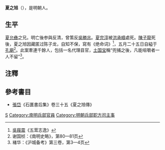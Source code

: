 '''夏之旭'''（{{bd|？||1647年||catIdx=夏}}），是明朝人。

==生平==
[[夏允彝|夏允彝]]之兄。明亡後参與反清，曾策反[[吳勝兆|吳勝兆]]。[[夏完淳|夏完淳]]被[[洪承疇|洪承疇]]處死。[[陳子龍|陳子龍]]死後，夏之旭因藏匿过陈子龙，自知不保，寫有《绝命词》<ref>[[吳屐震|吳屐震]]《五茸志逸》</ref>，五月二十五日自縊于[[孔廟|孔廟]]<ref>谢国桢：《南明史略》，第80—81页</ref>。此案牽連千餘人，包括一名代理县官，[[土国宝|土国宝]]稱“兜捕之後，凡能咀嚼者一人不留”<ref>褚华：《沪城备考》第三卷，第3—4页</ref>。

== 注釋 ==
{{reflist|2}}

== 參考書目 ==
*[[張岱|張岱]]《石匱書后集》卷三十五《夏之旭傳》


[[Category:南明自殺人物|S]]
[[Category:南明兵部官員|Category:南明兵部官員]]
[[Category:明朝兵部职方司主事|Category:明朝兵部职方司主事]]